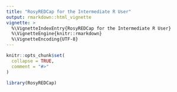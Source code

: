 ```yaml
---
title: "RosyREDCap for the Intermediate R User"
output: rmarkdown::html_vignette
vignette: >
  %\VignetteIndexEntry{RosyREDCap for the Intermediate R User}
  %\VignetteEngine{knitr::rmarkdown}
  %\VignetteEncoding{UTF-8}
---
```


```r
knitr::opts_chunk$set(
  collapse = TRUE,
  comment = "#>"
)
```

```r
library(RosyREDCap)
```
